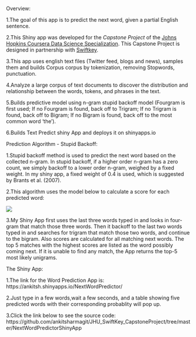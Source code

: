 Overview:

1.The goal of this app is to predict the next word, given a partial English sentence.  

2.This Shiny app was developed for the *Capstone Project*  of the 
[Johns Hopkins Coursera Data Science 
Specialization](https://www.coursera.org/specialization/jhudatascience/1?utm_medium=listingPage). This Capstone Project is designed in partnership with [Swiftkey](http://swiftkey.com/).


3.This app uses english text files (Twitter feed, blogs and news), samples them and builds Corpus corpus by tokenization, removing Stopwords, punctuation.

4.Analyze a large corpus of text documents to discover the distribution and relationship between the words, tokens, and phrases in the text.

5.Builds predictive model using n-gram stupid backoff model (Fourgram is first used; If no Fourgram is found, back off to Trigram; If no Trigram is found, back off to Bigram; If no Bigram is found, back off to the most common word ‘the’).

6.Builds Text Predict shiny App and deploys it on shinyapps.io


Prediction Algorithm - Stupid Backoff:

1.Stupid backoff method is used to predict the next word based on the collected n-gram.
In stupid backoff, if a higher order n-gram has a zero count, we simply backoff to a lower order n-gram, weighed by a fixed weight. In my shiny app, a fixed weight of 0.4 is used, which is suggested by Brants et al. (2007).

2.This algorithm uses the model below to calculate a score for each predicted word:

![](www/Backoffmodelfromula.png)

3.My Shiny App first uses the last three words typed in and looks in four-gram that match those three words. Then it backoff to the last two words typed in and searches for trigram that match those two words, and continue to the bigram. Also scores are calculated for all matching next words. The top 5 matches with the highest scores are listed as the word possibly coming next. If it is unable to find any match, the App returns the top-5 most likely unigrams.



The Shiny App:

1.The link for the Word Prediction App is: https://ankitsh.shinyapps.io/NextWordPredictor/

2.Just type in a few words,wait a few seconds, and a table showing five predicted words with their corresponding probablity will pop up.

3.Click the link below to see the source code: https://github.com/ankitsharmagit/JHU_SwiftKey_CapstoneProject/tree/master/NextWordPredictorShinyApp



